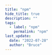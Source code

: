 ```yaml
---
title: "npm"
hide_title: true
description: ""
tags:
  - label: "npm"
    permalink: "npm"
last_update:
  date: "2022-07-28"
  author: "Bruce"
---
```



<FeatureIcon src={npm} title="npm" />
<LinkList
  data={[
    { title: "升级 Node 版本", link: "/docs/npm/upgrade-node", src: nodejs },
    { title: "升级 npm 版本", link: "/docs/npm/upgrade-npm", src: npm },
    {
      title: "classnames",
      link: "/docs/npm/classnames",
      src: npm,
    },
    {
      title: "clsx",
      link: "/docs/npm/clsx",
      src: npm,
    },
    { title: "dotenv", link: "/docs/npm/dotenv", src: npm },
    { title: "Moment.js", link: "/docs/npm/momentjs", src: npm },
    { title: "N Module", link: "/docs/npm/n-module", src: npm },
    { title: "nodemon", link: "/docs/npm/nodemon", src: nodemon },
    {
      title: "patch-package",
      link: "/docs/npm/patch-package",
      src: npm,
    },
    {
      title: "ts-node",
      link: "/docs/npm/ts-node",
      src: ts_node,
    },
    {
      title: "uuid",
      link: "/docs/npm/uuid",
      src: npm,
    },
  ]}
/>
